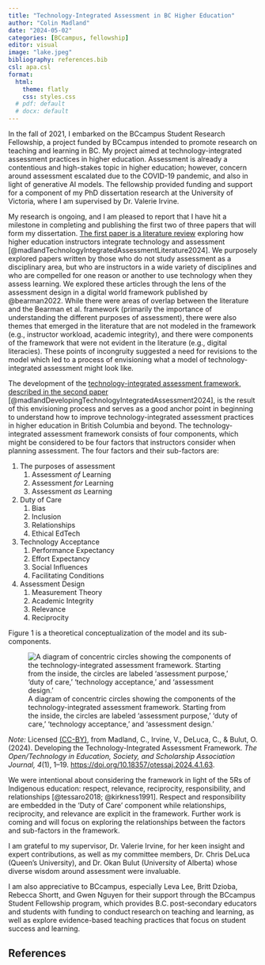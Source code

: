 ```yaml
---
title: "Technology-Integrated Assessment in BC Higher Education"
author: "Colin Madland"
date: "2024-05-02"
categories: [BCcampus, fellowship]
editor: visual
image: "lake.jpeg"
bibliography: references.bib
csl: apa.csl
format:
  html:
    theme: flatly
    css: styles.css
  # pdf: default
  # docx: default
---
```


In the fall of 2021, I embarked on the BCcampus Student Research Fellowship, a project funded by BCcampus intended to promote research on teaching and learning in BC. My project aimed at technology-integrated assessment practices in higher education. Assessment is already a contentious and high-stakes topic in higher education; however, concern around assessment escalated due to the COVID-19 pandemic, and also in light of generative AI models. The fellowship provided funding and support for a component of my PhD dissertation research at the University of Victoria, where I am supervised by Dr. Valerie Irvine.

My research is ongoing, and I am pleased to report that I have hit a milestone in completing and publishing the first two of three papers that will form my dissertation. [The first paper is a literature review](https://doi.org/10.18357/otessaj.2024.4.1.57) exploring how higher education instructors integrate technology and assessment [@madlandTechnologyIntegratedAssessmentLiterature2024]. We purposely explored papers written by those who do not study assessment as a disciplinary area, but who are instructors in a wide variety of disciplines and who are compelled for one reason or another to use technology when they assess learning. We explored these articles through the lens of the assessment design in a digital world framework published by @bearman2022. While there were areas of overlap between the literature and the Bearman et al. framework (primarily the importance of understanding the different purposes of assessment), there were also themes that emerged in the literature that are not modeled in the framework (e.g., instructor workload, academic integrity), and there were components of the framework that were not evident in the literature (e.g., digital literacies). These points of incongruity suggested a need for revisions to the model which led to a process of envisioning what a model of technology-integrated assessment might look like.

The development of the [technology-integrated assessment framework, described in the second paper](https://doi.org/10.18357/otessaj.2024.4.1.63) [@madlandDevelopingTechnologyIntegratedAssessment2024], is the result of this envisioning process and serves as a good anchor point in beginning to understand how to improve technology-integrated assessment practices in higher education in British Columbia and beyond. The technology-integrated assessment framework consists of four components, which might be considered to be four factors that instructors consider when planning assessment. The four factors and their sub-factors are:

1.  The purposes of assessment
    1.  Assessment *of* Learning
    2.  Assessment *for* Learning
    3.  Assessment *as* Learning
2.  Duty of Care
    1.  Bias
    2.  Inclusion
    3.  Relationships
    4.  Ethical EdTech
3.  Technology Acceptance
    1.  Performance Expectancy
    2.  Effort Expectancy
    3.  Social Influences
    4.  Facilitating Conditions
4.  Assessment Design
    1.  Measurement Theory
    2.  Academic Integrity
    3.  Relevance
    4.  Reciprocity

Figure 1 is a theoretical conceptualization of the model and its sub-components.

![A diagram of concentric circles showing the components of the technology-integrated assessment framework. Starting from the inside, the circles are labeled 'assessment purpose,' 'duty of care,' 'technology acceptance,' and 'assessment design.'](tiaf-q-full.png)

*Note:* Licensed [(CC-BY)](https://creativecommons.org/licenses/by/4.0/), from Madland, C., Irvine, V., DeLuca, C., & Bulut, O. (2024). Developing the Technology-Integrated Assessment Framework. *The Open/Technology in Education, Society, and Scholarship Association Journal, 4*(1), 1–19. <https://doi.org/10.18357/otessaj.2024.4.1.63>.

We were intentional about considering the framework in light of the 5Rs of Indigenous education: respect, relevance, reciprocity, responsibility, and relationships [@tessaro2018; @kirkness1991]. Respect and responsibility are embedded in the 'Duty of Care' component while relationships, reciprocity, and relevance are explicit in the framework. Further work is coming and will focus on exploring the relationships between the factors and sub-factors in the framework.

I am grateful to my supervisor, Dr. Valerie Irvine, for her keen insight and expert contributions, as well as my committee members, Dr. Chris DeLuca (Queen's University), and Dr. Okan Bulut (University of Alberta) whose diverse wisdom around assessment were invaluable.

I am also appreciative to BCcampus, especially Leva Lee, Britt Dzioba, Rebecca Shortt, and Gwen Nguyen for their support through the BCcampus Student Fellowship program, which provides B.C. post-secondary educators and students with funding to conduct research on teaching and learning, as well as explore evidence-based teaching practices that focus on student success and learning.

## References
